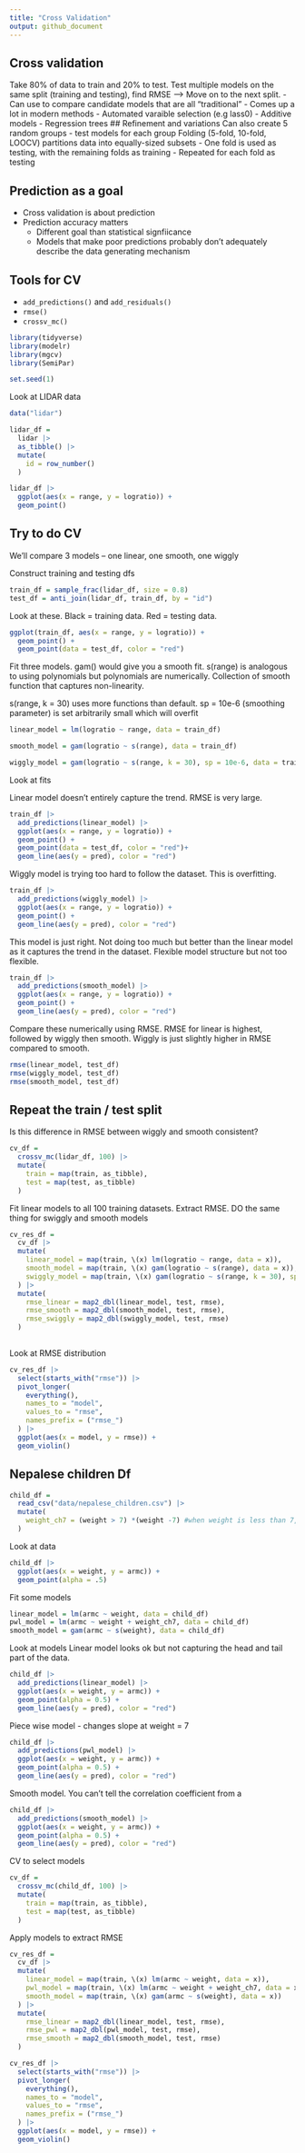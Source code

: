 ```yaml
---
title: "Cross Validation"
output: github_document
---
```


## Cross validation
Take 80% of data to train and 20% to test. Test multiple models on the same split (training and testing), find RMSE --> Move on to the next split. 
- Can use to compare candidate models that are all "traditional"
- Comes up a lot in modern methods 
  - Automated varaible selection (e.g lass0)
  - Additive models
  - Regression trees 
## Refinement and variations 
Can also create 5 random groups - test models for each group 
Folding (5-fold, 10-fold, LOOCV) partitions data into equally-sized subsets
- One fold is used as testing, with the remaining folds as training
- Repeated for each fold as testing 

## Prediction as a goal 
- Cross validation is about prediction
- Prediction accuracy matters 
  - Different goal than statistical signfiicance
  - Models that make poor predictions probably don't adequately describe the data generating mechanism
  
## Tools for CV 
- `add_predictions()` and `add_residuals()`
- `rmse()`
- `crossv_mc()`

```r
library(tidyverse)
library(modelr)
library(mgcv)
library(SemiPar)

set.seed(1)
```

Look at LIDAR data

```r
data("lidar")

lidar_df = 
  lidar |> 
  as_tibble() |> 
  mutate(
    id = row_number()
  )
```

```r
lidar_df |> 
  ggplot(aes(x = range, y = logratio)) +
  geom_point()
```

## Try to do CV

We'll compare 3 models -- one linear, one smooth, one wiggly

Construct training and testing dfs

```r
train_df = sample_frac(lidar_df, size = 0.8)
test_df = anti_join(lidar_df, train_df, by = "id")
```

Look at these. Black = training data. Red = testing data.  

```r
ggplot(train_df, aes(x = range, y = logratio)) +
  geom_point() +
  geom_point(data = test_df, color = "red")
```

Fit three models. 
gam() would give you a smooth fit.
s(range) is analogous to using polynomials but polynomials are numerically. Collection of smooth function that captures non-linearity. 

s(range, k = 30) uses more functions than default. sp = 10e-6 (smoothing parameter) is set arbitrarily small which will overfit 
```r
linear_model = lm(logratio ~ range, data = train_df)

smooth_model = gam(logratio ~ s(range), data = train_df)

wiggly_model = gam(logratio ~ s(range, k = 30), sp = 10e-6, data = train_df)
```

Look at fits

Linear model doesn't entirely capture the trend. RMSE is very large. 
```r
train_df |> 
  add_predictions(linear_model) |> 
  ggplot(aes(x = range, y = logratio)) +
  geom_point() +
  geom_point(data = test_df, color = "red")+
  geom_line(aes(y = pred), color = "red")
```

Wiggly model is trying too hard to follow the dataset. This is overfitting.
```r
train_df |> 
  add_predictions(wiggly_model) |> 
  ggplot(aes(x = range, y = logratio)) +
  geom_point() +
  geom_line(aes(y = pred), color = "red")
```

This model is just right. Not doing too much but better than the linear model as it captures the trend in the dataset. Flexible model structure but not too flexible. 
```r
train_df |> 
  add_predictions(smooth_model) |> 
  ggplot(aes(x = range, y = logratio)) +
  geom_point() +
  geom_line(aes(y = pred), color = "red")
```


Compare these numerically using RMSE. RMSE for linear is highest, followed by wiggly then smooth. Wiggly is just slightly higher in RMSE compared to smooth.

```r
rmse(linear_model, test_df)
rmse(wiggly_model, test_df)
rmse(smooth_model, test_df)
```

## Repeat the train / test split 
Is this difference in RMSE between wiggly and smooth consistent?

```r
cv_df = 
  crossv_mc(lidar_df, 100) |> 
  mutate(
    train = map(train, as_tibble),
    test = map(test, as_tibble)
  )
```

Fit linear models to all 100 training datasets. Extract RMSE. DO the same thing for swiggly and smooth models

```r
cv_res_df = 
  cv_df |> 
  mutate(
    linear_model = map(train, \(x) lm(logratio ~ range, data = x)),
    smooth_model = map(train, \(x) gam(logratio ~ s(range), data = x)),
    swiggly_model = map(train, \(x) gam(logratio ~ s(range, k = 30), sp = 10e-6, data = x))
  ) |> 
  mutate(
    rmse_linear = map2_dbl(linear_model, test, rmse),
    rmse_smooth = map2_dbl(smooth_model, test, rmse),
    rmse_swiggly = map2_dbl(swiggly_model, test, rmse)
  )
  
```

Look at RMSE distribution 

```r
cv_res_df |> 
  select(starts_with("rmse")) |> 
  pivot_longer(
    everything(),
    names_to = "model",
    values_to = "rmse",
    names_prefix = ("rmse_")
  ) |> 
  ggplot(aes(x = model, y = rmse)) +
  geom_violin()
```

## Nepalese children Df

```r
child_df =
  read_csv("data/nepalese_children.csv") |> 
  mutate(
    weight_ch7 = (weight > 7) *(weight -7) #when weight is less than 7, set it equal to 0
  )

```

Look at data

```r
child_df |> 
  ggplot(aes(x = weight, y = armc)) +
  geom_point(alpha = .5)
```


Fit some models 

```r
linear_model = lm(armc ~ weight, data = child_df)
pwl_model = lm(armc ~ weight + weight_ch7, data = child_df)
smooth_model = gam(armc ~ s(weight), data = child_df)
```


Look at models
Linear model looks ok but not capturing the head and tail part of the data. 
```r
child_df |>  
  add_predictions(linear_model) |> 
  ggplot(aes(x = weight, y = armc)) +
  geom_point(alpha = 0.5) +
  geom_line(aes(y = pred), color = "red")
```


Piece wise model - changes slope at weight = 7

```r
child_df |>  
  add_predictions(pwl_model) |> 
  ggplot(aes(x = weight, y = armc)) +
  geom_point(alpha = 0.5) +
  geom_line(aes(y = pred), color = "red")
```

Smooth model. You can't tell the correlation coefficient from a 
```r
child_df |>  
  add_predictions(smooth_model) |> 
  ggplot(aes(x = weight, y = armc)) +
  geom_point(alpha = 0.5) +
  geom_line(aes(y = pred), color = "red")
```


CV to select models 

```r
cv_df =
  crossv_mc(child_df, 100) |> 
  mutate(
    train = map(train, as_tibble),
    test = map(test, as_tibble)
  ) 
```

Apply models to extract RMSE
```r
cv_res_df =
  cv_df |> 
  mutate(
    linear_model = map(train, \(x) lm(armc ~ weight, data = x)),
    pwl_model = map(train, \(x) lm(armc ~ weight + weight_ch7, data = x)),
    smooth_model = map(train, \(x) gam(armc ~ s(weight), data = x))
  ) |> 
  mutate(
    rmse_linear = map2_dbl(linear_model, test, rmse),
    rmse_pwl = map2_dbl(pwl_model, test, rmse),
    rmse_smooth = map2_dbl(smooth_model, test, rmse)
  )
```

```r
cv_res_df |> 
  select(starts_with("rmse")) |> 
  pivot_longer(
    everything(),
    names_to = "model",
    values_to = "rmse",
    names_prefix = ("rmse_")
  ) |> 
  ggplot(aes(x = model, y = rmse)) +
  geom_violin()
```

